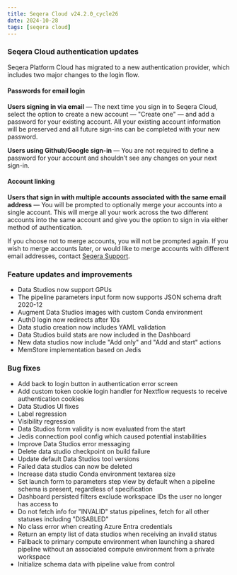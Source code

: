 ```yaml
---
title: Seqera Cloud v24.2.0_cycle26
date: 2024-10-28
tags: [seqera cloud]
---
```


### Seqera Cloud authentication updates

Seqera Platform Cloud has migrated to a new authentication provider, which includes two major changes to the login flow. 

#### Passwords for email login 

**Users signing in via email** — The next time you sign in to Seqera Cloud, select the option to create a new account — "Create one" — and add a password for your existing account.  All your existing account information will be preserved and all future sign-ins can be completed with your new password.  
 
**Users using Github/Google sign-in** — You are not required to define a password for your account and shouldn’t see any changes on your next sign-in.  

#### Account linking 

**Users that sign in with multiple accounts associated with the same email address** — You will be prompted to optionally merge your accounts into a single account. This will merge all your work across the two different accounts into the same account and give you the option to sign in via either method of authentication.  

If you choose not to merge accounts, you will not be prompted again. If you wish to merge accounts later, or would like to merge accounts with different email addresses, contact [Seqera Support](https://support.seqera.io).  

### Feature updates and improvements

- Data Studios now support GPUs
- The pipeline parameters input form now supports JSON schema draft 2020-12
- Augment Data Studios images with custom Conda environment
- Auth0 login now redirects after 10s
- Data studio creation now includes YAML validation
- Data Studios build stats are now included in the Dashboard
- New data studios now include "Add only" and "Add and start" actions
- MemStore implementation based on Jedis

### Bug fixes 

- Add back to login button in authentication error screen
- Add custom token cookie login handler for Nextflow requests to receive authentication cookies
- Data Studios UI fixes
- Label regression
- Visibility regression
- Data Studios form validity is now evaluated from the start
- Jedis connection pool config which caused potential instabilities
- Improve Data Studios error messaging 
- Delete data studio checkpoint on build failure
- Update default Data Studios tool versions
- Failed data studios can now be deleted 
- Increase data studio Conda environment textarea size 
- Set launch form to parameters step view by default when a pipeline schema is present, regardless of specification
- Dashboard persisted filters exclude workspace IDs the user no longer has access to
- Do not fetch info for "INVALID" status pipelines, fetch for all other statuses including "DISABLED"
- No class error when creating Azure Entra credentials
- Return an empty list of data studios when receiving an invalid status
- Fallback to primary compute environment when launching a shared pipeline without an associated compute environment from a private workspace
- Initialize schema data with pipeline value from control 